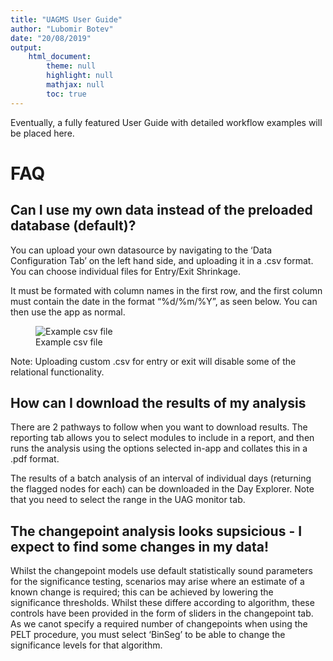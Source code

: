 ```yaml
---
title: "UAGMS User Guide"
author: "Lubomir Botev"
date: "20/08/2019"
output: 
    html_document:
        theme: null
        highlight: null
        mathjax: null
        toc: true
---
```


Eventually, a fully featured User Guide with detailed workflow examples will be placed here. 

# FAQ

## Can I use my own data instead of the preloaded database (default)?

You can upload your own datasource by navigating to the 'Data Configuration Tab' on the left hand side, and uploading it in a .csv format. You can choose individual files for Entry/Exit Shrinkage.

It must be formated with column names in the first row, and the first column must contain the date in the format "%d/%m/%Y", as seen below. You can then use the app as normal.

![Example csv file](example_data.png) 


Note: Uploading custom .csv for entry or exit will disable some of the relational functionality.

## How can I download the results of my analysis 

There are 2 pathways to follow when you want to download results. The reporting tab allows you to select modules to include in a report, and then runs the analysis using the options selected in-app and collates this in a .pdf format. 

The results of a batch analysis of an interval of individual days (returning the flagged nodes for each) can be downloaded in the Day Explorer. Note that you need to select the range in the UAG monitor tab. 

## The changepoint analysis looks supsicious - I expect to find some changes in my data!

Whilst the changepoint models use default statistically sound parameters for the significance testing, scenarios may arise where an estimate of a known change is required; this can be achieved by lowering the significance thresholds. Whilst these differe according to algorithm, these controls have been provided in the form of sliders in the changepoint tab. As we canot specify a required number of changepoints when using the PELT procedure, you must select 'BinSeg' to be able to change the significance levels for that algorithm. 
